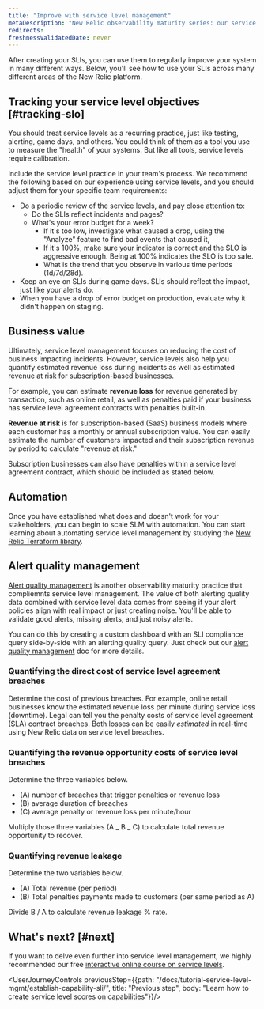 ```yaml
---
title: "Improve with service level management"
metaDescription: "New Relic observability maturity series: our service level management guide shows you how to easily measure and communicate the overall health, performance, and quality of your digital products and services to all stakeholders."
redirects:
freshnessValidatedDate: never
---
```


After creating your SLIs, you can use them to regularly improve your system in many different ways. Below, you'll see how to use your SLIs across many different areas of the New Relic platform.

## Tracking your service level objectives [#tracking-slo]

You should treat service levels as a recurring practice, just like testing, alerting, game days, and others. You could think of them as a tool you use to measure the "health" of your systems. But like all tools, service levels require calibration.

Include the service level practice in your team's process. We recommend the following based on our experience using service levels, and you should adjust them for your specific team requirements:

* Do a periodic review of the service levels, and pay close attention to:
  * Do the SLIs reflect incidents and pages?
  * What's your error budget for a week?
    * If it's too low, investigate what caused a drop, using the "Analyze" feature to find bad events that caused it,
    * If it's 100%, make sure your indicator is correct and the SLO is aggressive enough. Being at 100% indicates the SLO is too safe.
    * What is the trend that you observe in various time periods (1d/7d/28d).
* Keep an eye on SLIs during game days. SLIs should reflect the impact, just like your alerts do.
* When you have a drop of error budget on production, evaluate why it didn't happen on staging.

## Business value

Ultimately, service level management focuses on reducing the cost of business impacting incidents. However, service levels also help you quantify estimated revenue loss during incidents as well as estimated revenue at risk for subscription-based businesses.

For example, you can estimate **revenue loss** for revenue generated by transaction, such as online retail, as well as penalties paid if your business has service level agreement contracts with penalties built-in.

**Revenue at risk** is for subscription-based (SaaS) business models where each customer has a monthly or annual subscription value. You can easily estimate the number of customers impacted and their subscription revenue by period to calculate "revenue at risk."

<Callout variant="tip">
  Subscription businesses can also have penalties within a service level agreement contract, which should be included as stated below.
</Callout>

## Automation

Once you have established what does and doesn't work for your stakeholders, you can begin to scale SLM with automation. You can start learning about automating service level management by studying the [New Relic Terraform library](https://registry.terraform.io/providers/newrelic/newrelic/latest/docs/resources/service_level).

## Alert quality management

[Alert quality management](/docs/tutorial-create-alerts/manage-alert-quality/) is another observability maturity practice that compliemnts service level management. The value of both alerting quality data combined with service level data comes from seeing if your alert policies align with real impact or just creating noise. You'll be able to validate good alerts, missing alerts, and just noisy alerts.

You can do this by creating a custom dashboard with an SLI compliance query side-by-side with an alerting quality query. Just check out our [alert quality management](/docs/tutorial-create-alerts/manage-alert-quality/) doc for more details.

### Quantifying the direct cost of service level agreement breaches

Determine the cost of previous breaches. For example, online retail businesses know the estimated revenue loss per minute during service loss (downtime). Legal can tell you the penalty costs of service level agreement (SLA) contract breaches. Both losses can be easily _estimated_ in real-time using New Relic data on service level breaches.

### Quantifying the revenue opportunity costs of service level breaches

Determine the three variables below.

* (A) number of breaches that trigger penalties or revenue loss
* (B) average duration of breaches
* (C) average penalty or revenue loss per minute/hour

Multiply those three variables (A _ B _ C) to calculate total revenue opportunity to recover.

### Quantifying revenue leakage

Determine the two variables below.

* (A) Total revenue (per period)
* (B) Total penalties payments made to customers (per same period as A)

Divide B / A to calculate revenue leakage % rate.

## What's next? [#next]

If you want to delve even further into service level management, we highly recommended our free [interactive online course on service levels](https://learn.newrelic.com/self-paced-service-level-management-in-new-relic/1233749/scorm/3p40vqhz6d4f8).

<UserJourneyControls previousStep={{path: "/docs/tutorial-service-level-mgmt/establish-capability-sli/", title: "Previous step", body: "Learn how to create service level scores on capabilities"}}/>
